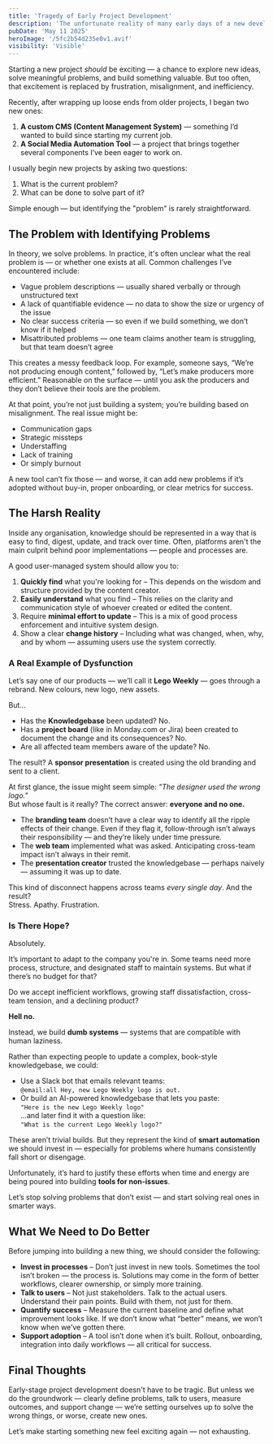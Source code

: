 ```yaml
---
title: 'Tragedy of Early Project Development'
description: 'The unfortunate reality of many early days of a new development project'
pubDate: 'May 11 2025'
heroImage: '/5fc2b54d235e0v1.avif'
visibility: 'Visible'
---
```


Starting a new project *should* be exciting — a chance to explore new ideas, solve meaningful problems, and build something valuable. But too often, that excitement is replaced by frustration, misalignment, and inefficiency.

Recently, after wrapping up loose ends from older projects, I began two new ones:

1. **A custom CMS (Content Management System)** — something I’d wanted to build since starting my current job.
2. **A Social Media Automation Tool** — a project that brings together several components I’ve been eager to work on.

I usually begin new projects by asking two questions:

1. What is the current problem?  
2. What can be done to solve part of it?

Simple enough — but identifying the "problem" is rarely straightforward.

## The Problem with Identifying Problems

In theory, we solve problems. In practice, it's often unclear what the real problem is — or whether one exists at all. Common challenges I’ve encountered include:

- Vague problem descriptions — usually shared verbally or through unstructured text  
- A lack of quantifiable evidence — no data to show the size or urgency of the issue  
- No clear success criteria — so even if we build something, we don’t know if it helped  
- Misattributed problems — one team claims another team is struggling, but that team doesn’t agree  

This creates a messy feedback loop. For example, someone says, “We’re not producing enough content,” followed by, “Let’s make producers more efficient.” Reasonable on the surface — until you ask the producers and they don’t believe their tools are the problem.

At that point, you’re not just building a system; you’re building based on misalignment. The real issue might be:

- Communication gaps  
- Strategic missteps  
- Understaffing  
- Lack of training  
- Or simply burnout  

A new tool can’t fix those — and worse, it can add new problems if it’s adopted without buy-in, proper onboarding, or clear metrics for success.

## The Harsh Reality

Inside any organisation, knowledge should be represented in a way that is easy to find, digest, update, and track over time. Often, platforms aren't the main culprit behind poor implementations — people and processes are.

A good user-managed system should allow you to:

1. **Quickly find** what you're looking for – This depends on the wisdom and structure provided by the content creator.  
2. **Easily understand** what you find – This relies on the clarity and communication style of whoever created or edited the content.  
3. Require **minimal effort to update** – This is a mix of good process enforcement and intuitive system design.  
4. Show a clear **change history** – Including what was changed, when, why, and by whom — assuming users use the system correctly.

### A Real Example of Dysfunction

Let’s say one of our products — we’ll call it **Lego Weekly** — goes through a rebrand. New colours, new logo, new assets.

But...

- Has the **Knowledgebase** been updated? No.  
- Has a **project board** (like in Monday.com or Jira) been created to document the change and its consequences? No.  
- Are all affected team members aware of the update? No.  

The result? A **sponsor presentation** is created using the old branding and sent to a client.

At first glance, the issue might seem simple: *"The designer used the wrong logo."*  
But whose fault is it really? The correct answer: **everyone and no one.**

- The **branding team** doesn’t have a clear way to identify all the ripple effects of their change. Even if they flag it, follow-through isn’t always their responsibility — and they’re likely under time pressure.  
- The **web team** implemented what was asked. Anticipating cross-team impact isn’t always in their remit.  
- The **presentation creator** trusted the knowledgebase — perhaps naively — assuming it was up to date.

This kind of disconnect happens across teams *every single day*. And the result?  
Stress. Apathy. Frustration.

### Is There Hope?

Absolutely.

It’s important to adapt to the company you're in. Some teams need more process, structure, and designated staff to maintain systems. But what if there’s no budget for that?

Do we accept inefficient workflows, growing staff dissatisfaction, cross-team tension, and a declining product?

**Hell no.**

Instead, we build **dumb systems** — systems that are compatible with human laziness.

Rather than expecting people to update a complex, book-style knowledgebase, we could:

- Use a Slack bot that emails relevant teams:  
  `@email:all Hey, new Lego Weekly logo is out.`  
- Or build an AI-powered knowledgebase that lets you paste:  
  `"Here is the new Lego Weekly logo"`  
  ...and later find it with a question like:  
  `"What is the current Lego Weekly logo?"`

These aren’t trivial builds. But they represent the kind of **smart automation** we should invest in — especially for problems where humans consistently fall short or disengage.

Unfortunately, it’s hard to justify these efforts when time and energy are being poured into building **tools for non-issues**.

Let’s stop solving problems that don’t exist — and start solving real ones in smarter ways.

## What We Need to Do Better

Before jumping into building a new thing, we should consider the following:

- **Invest in processes** – Don’t just invest in new tools. Sometimes the tool isn’t broken — the process is. Solutions may come in the form of better workflows, clearer ownership, or simply more training.  
- **Talk to users** – Not just stakeholders. Talk to the actual users. Understand their pain points. Build with them, not just for them.  
- **Quantify success** – Measure the current baseline and define what improvement looks like. If we don’t know what “better” means, we won’t know when we’ve gotten there.  
- **Support adoption** – A tool isn’t done when it’s built. Rollout, onboarding, integration into daily workflows — all critical for success.

## Final Thoughts

Early-stage project development doesn't have to be tragic. But unless we do the groundwork — clearly define problems, talk to users, measure outcomes, and support change — we’re setting ourselves up to solve the wrong things, or worse, create new ones.

Let’s make starting something new feel exciting again — not exhausting.
